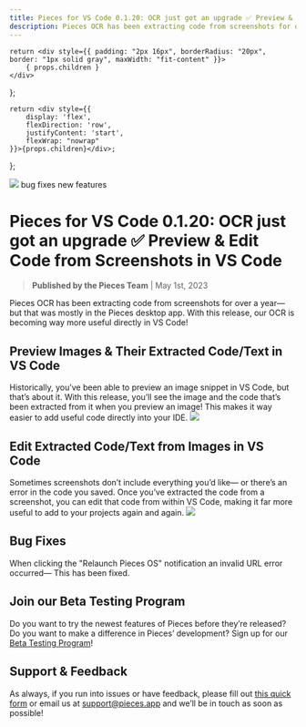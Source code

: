 ```yaml
---
title: Pieces for VS Code 0.1.20: OCR just got an upgrade ✅ Preview & Edit Code from Screenshots in VS Code
description: Pieces OCR has been extracting code from screenshots for over a year— but that was mostly in the Pieces desktop app. With this release, our OCR is becoming way more useful directly in VS Code!
---
```


    return <div style={{ padding: "2px 16px", borderRadius: "20px", border: "1px solid gray", maxWidth: "fit-content" }}>
        { props.children }
    </div>
};

    return <div style={{
        display: 'flex',
        flexDirection: 'row',
        justifyContent: 'start',
        flexWrap: "nowrap"
    }}>{props.children}</div>;
};

<link rel="canonical" href="https://code.pieces.app/updates/pieces-for-vs-code-0120-ocr-just-got-an-upgrade-preview-edit-code-from-screenshots-in-vs" />

![](https://uploads-ssl.webflow.com/6143afec68f555387049efb3/639a3bfd0fcf1357f48564dc_VSCode0_1_20_ce5cd226788700cbeaf14085f9fc2639_2000.png)
<GridFlexRow><Tag>bug fixes</Tag> <Tag>new features</Tag></GridFlexRow>

# Pieces for VS Code 0.1.20: OCR just got an upgrade ✅ Preview & Edit Code from Screenshots in VS Code
> **Published by the Pieces Team** | May 1st, 2023

Pieces OCR has been extracting code from screenshots for over a year— but that was mostly in the Pieces desktop app. With this release, our OCR is becoming way more useful directly in VS Code!

## Preview Images & Their Extracted Code/Text in VS Code
Historically, you’ve been able to preview an image snippet in VS Code, but that’s about it. With this release, you’ll see the image and the code that’s been extracted from it when you preview an image! This makes it way easier to add useful code directly into your IDE.
![](https://uploads-ssl.webflow.com/6143afec68f555387049efb3/639a3bfe0fcf131ea2856559_1_d7617ee03bbec11eb015cc6f9ea39ca9_800.png)

## Edit Extracted Code/Text from Images in VS Code
Sometimes screenshots don’t include everything you’d like— or there’s an error in the code you saved. Once you’ve extracted the code from a screenshot, you can edit that code from within VS Code, making it far more useful to add to your projects again and again.
![](https://uploads-ssl.webflow.com/6143afec68f555387049efb3/639a3bfe0fcf1382f985652d_2_5064a4f01a4bacca9f8ac68e0118ac70.gif)

## Bug Fixes
When clicking the &quot;Relaunch Pieces OS&quot; notification an invalid URL error occurred— This has been fixed.

## Join our Beta Testing Program
Do you want to try the newest features of Pieces before they’re released? Do you want to make a difference in Pieces’ development? Sign up for our <a href="https://getpieces.typeform.com/to/XGGlUqEI" target="_blank" rel="noopener noreferrer">Beta Testing Program</a>!

## Support & Feedback
As always, if you run into issues or have feedback, please fill out <a href="https://getpieces.typeform.com/to/mCjBSIjF" target="_blank" rel="noopener noreferrer">this quick form</a> or email us at <a href="mailto:support@pieces.app" target="_blank" rel="noopener noreferrer">support@pieces.app</a> and we’ll be in touch as soon as possible!
